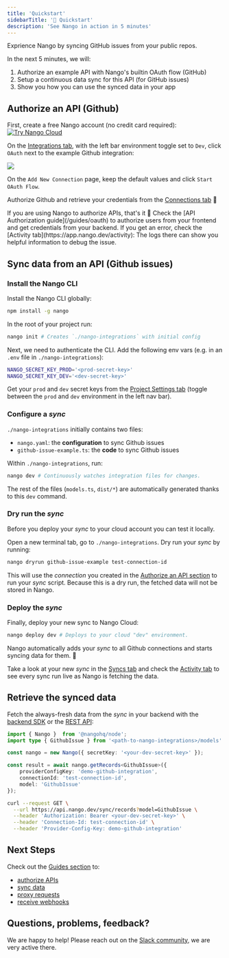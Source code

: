 ```yaml
---
title: 'Quickstart'
sidebarTitle: '🚀 Quickstart'
description: 'See Nango in action in 5 minutes'
---
```


Exprience Nango by syncing GitHub issues from your public repos.

In the next 5 minutes, we will: 
1. Authorize an example API with Nango's builtin OAuth flow (GitHub)
2. Setup a continuous data sync for this API (for GitHub issues)
3. Show you how you can use the synced data in your app

## Authorize an API (Github)

First, create a free Nango account (no credit card required):
<a href="https://app.nango.dev/signup" target="_blank">
   <img alt="Try Nango Cloud" src="/images/nango-deploy-button.svg" noZoom />
</a>

On the [Integrations tab](https://app.nango.dev), with the left bar environment toggle set to `Dev`, click `OAuth` next to the example Github integration:

<Frame>
  <img src="/images/quickstart/nango-oauth-button.png" />
</Frame>

On the `Add New Connection` page, keep the default values and click `Start OAuth Flow`.

Authorize Github and retrieve your credentials from the [Connections tab](https://app.nango.dev/connections) 🎉

<Tip>
If you are using Nango to authorize APIs, that's it 🙌 Check the [API Authorization guide](/guides/oauth) to authorize users from your frontend and get credentials from your backend.
</Tip>

<Info>
If you get an error, check the [Activity tab](https://app.nango.dev/activity): The logs there can show you helpful information to debug the issue.
</Info>

## Sync data from an API (Github issues)

### Install the Nango CLI

Install the Nango CLI globally: 
```bash
npm install -g nango
```

In the root of your project run:
```bash
nango init # Creates `./nango-integrations` with initial config
```

Next, we need to authenticate the CLI. Add the following env vars (e.g. in an `.env` file in `./nango-integrations`):
```bash
NANGO_SECRET_KEY_PROD='<prod-secret-key>'
NANGO_SECRET_KEY_DEV='<dev-secret-key>'
```

Get your `prod` and `dev` secret keys from the [Project Settings tab](https://app.nango.dev/project-settings) (toggle between the `prod` and `dev` environment in the left nav bar).

### Configure a _sync_

`./nango-integrations` initially contains two files:
- `nango.yaml`: the **configuration** to sync Github issues
- `github-issue-example.ts`: the **code** to sync Github issues

Within `./nango-integrations`, run:
```bash
nango dev # Continuously watches integration files for changes.
```

The rest of the files (`models.ts`, `dist/*`) are automatically generated thanks to this `dev` command.

### Dry run the _sync_

Before you deploy your _sync_ to your cloud account you can test it locally.

Open a new terminal tab, go to `./nango-integrations`. Dry run your _sync_ by running:

```bash
nango dryrun github-issue-example test-connection-id
```

This will use the _connection_ you created in the [Authorize an API section](#authorize-an-api-github) to run your _sync_ script. Because this is a dry run, the fetched data will not be stored in Nango.

### Deploy the _sync_

Finally, deploy your new sync to Nango Cloud:

```bash
nango deploy dev # Deploys to your cloud "dev" environment.
```

Nango automatically adds your _sync_ to all Github connections and starts syncing data for them. 🎉

Take a look at your new _sync_ in the [Syncs tab](https://app.nango.dev/syncs) and check the [Activity tab](https://app.nango.dev/activity) to see every sync run live as Nango is fetching the data.

## Retrieve the synced data

Fetch the always-fresh data from the _sync_ in your backend with the [backend SDK](/sdks) or the [REST API](/api-reference):

<Tabs>

<Tab title="Node SDK">

```ts
import { Nango }  from '@nangohq/node';
import type { GithubIssue } from '<path-to-nango-integrations>/models'

const nango = new Nango({ secretKey: '<your-dev-secret-key>' });

const result = await nango.getRecords<GithubIssue>({
    providerConfigKey: 'demo-github-integration',
    connectionId: 'test-connection-id',
    model: 'GithubIssue'
});
```
</Tab>

<Tab title="cURL">

```bash
curl --request GET \
  --url https://api.nango.dev/sync/records?model=GithubIssue \
  --header 'Authorization: Bearer <your-dev-secret-key>' \
  --header 'Connection-Id: test-connection-id' \
  --header 'Provider-Config-Key: demo-github-integration'
```
</Tab>

</Tabs>


## Next Steps

Check out the [Guides section](/guides) to:
- [authorize APIs](/guides/oauth)
- [sync data](/guides/sync)
- [proxy requests](/guides/proxy)
- [receive webhooks](/guides/webhooks)

## Questions, problems, feedback?

We are happy to help! Please reach out on the [Slack community](https://nango.dev/slack), we are very active there.



